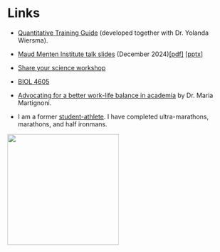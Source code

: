 # Links {-}

- [Quantitative Training Guide](https://ahurford.github.io/quant-guide-all-courses/) (developed together with Dr. Yolanda Wiersma).

- [Maud Menten Institute talk slides](docs/mmi-dec-2024.pdf) (December 2024)[[pdf]](docs/mmi-dec-2024.pdf) [[pptx]](docs/mmi-dec-2024.pptx)

- [Share your science workshop](https://rpubs.com/ahurford/972071)

- [BIOL 4605](https://davidcschneider.github.io/StatisticalScience/LNotes/Pt1.html)

- [Advocating for a better work-life balance in academia](https://thefemalescientist.com/portrait/maria-martignoni/3111/go-for-it/) by Dr. Maria Martignoni.

- I am a former [student-athlete](https://youtube.com/clip/Ugkxz7WysQ5wcUwP5XGW2LUH3N_BghyDQDFN). I have completed ultra-marathons, marathons, and half ironmans.

<!-- ![](photos/Gros_Morne.jpg){height=250} -->
<!-- ![](photos/Hi_5.jpg){height=200}  -->
![](photos/PBU_1.jpg){height=250} 
<!-- ![](figures/joy_50.jpg){height=200}  -->


